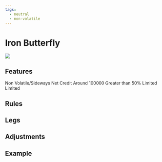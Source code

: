 ```yaml
---
tags:
  - neutral
  - non-volatile
---
```


# Iron Butterfly
<img className="graph" src="/img/graphs/iron-butterfly.svg" />

## Features
<grid>
  <attribute title="View" icon="visibility" color="info">
    Non Volatile/Sideways
  </attribute>
  <attribute title="Premium" icon="currency_exchange" color="info">
    Net Credit
  </attribute>
  <attribute title="Margin" icon="currency_rupee" color="info">
    Around 100000
  </attribute>
  <attribute title="POP" icon="percent" color="success">
	Greater than 50%
  </attribute>
  <attribute title="Max Loss" icon="dangerous" color="warning">
    Limited
  </attribute>
  <attribute title="Max Profit" icon="payments" color="info">
    Limited
  </attribute>
</grid>

## Rules




## Legs

<leg side="PE"  transaction="B" moneyNess="OTM" lotSize={1} moreInfo="-200"/>
<leg side="PE"  transaction="S" moneyNess="ATM" lotSize={1} moreInfo=""/>
<leg side="CE"  transaction="S" moneyNess="ATM" lotSize={1} moreInfo=""/>
<leg side="CE"  transaction="B" moneyNess="OTM" lotSize={1} moreInfo="200"/>


## Adjustments



## Example
